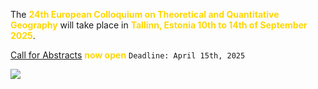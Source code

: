 The [**24th European Colloquium on Theoretical and Quantitative Geography**]{style="color: gold"} will take place in [**Tallinn, Estonia 10th to 14th of September 2025**]{style="color: gold"}.

[Call for Abstracts ](2025/2025_calls.html)  [**now open**]{style="color: gold"} 
`Deadline: April 15th, 2025`

![](2025/Tallinn2025.jpg)
